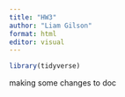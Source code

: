 ```yaml
---
title: "HW3"
author: "Liam Gilson"
format: html
editor: visual
---
```


```r
library(tidyverse)
```

making some changes to doc

